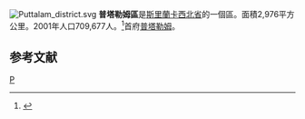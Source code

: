 [[File:Puttalam_district.svg|right]]
'''普塔勒姆區'''是[[斯里蘭卡|斯里蘭卡]][[西北省_(斯里蘭卡)|西北省]]的一個區。面積2,976平方公里。2001年人口709,677人。<ref>{{Cite web |url=http://www.statistics.gov.lk/PopHouSat/PDF/Population/p9p2%20Population%20by%20district%20,%20sex,%20sex%20ratio%20and%20population%20density.pdf |title=2001年人口普查 |access-date=2008-05-10 |archive-date=2012-05-17 |archive-url=https://www.webcitation.org/67j70arpb?url=http://www.statistics.gov.lk/PopHouSat/PDF/Population/p9p2%20Population%20by%20district%20%2C%20sex%2C%20sex%20ratio%20and%20population%20density.pdf |dead-url=no }}</ref>首府[[普塔勒姆|普塔勒姆]]。
==参考文献==
{{reflist}}
{{斯里蘭卡縣級行政區劃}}
[[Category:斯里蘭卡區|P]]